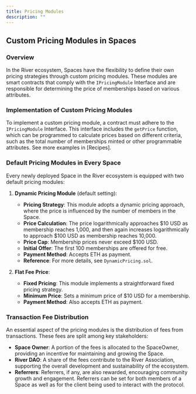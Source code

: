 ```yaml
---
title: Pricing Modules
description: ""
---
```


## Custom Pricing Modules in Spaces

### Overview

In the River ecosystem, Spaces have the flexibility to define their own pricing strategies through custom pricing modules. These modules are smart contracts that comply with the `IPricingModule` Interface and are responsible for determining the price of memberships based on various attributes.

### Implementation of Custom Pricing Modules

To implement a custom pricing module, a contract must adhere to the `IPricingModule` Interface. This interface includes the `getPrice` function, which can be programmed to calculate prices based on different criteria, such as the total number of memberships minted or other programmable attributes. See more examples in [Recipes].

### Default Pricing Modules in Every Space

Every newly deployed Space in the River ecosystem is equipped with two default pricing modules:

1. **Dynamic Pricing Module** (default setting):

   - **Pricing Strategy**: This module adopts a dynamic pricing approach, where the price is influenced by the number of members in the Space.
   - **Price Calculation**: The price logarithmically approaches \$10 USD as membership reaches 1,000, and then again increases logarithmically to approach \$100 USD as membership reaches 10,000.
   - **Price Cap**: Membership prices never exceed $100 USD.
   - **Initial Offer**: The first 100 memberships are offered for free.
   - **Payment Method**: Accepts ETH as payment.
   - **Reference**: For more details, see `DynamicPricing.sol`.

2. **Flat Fee Price**:
   - **Fixed Pricing**: This module implements a straightforward fixed pricing strategy.
   - **Minimum Price**: Sets a minimum price of $10 USD for a membership.
   - **Payment Method**: Also accepts ETH as payment.

### Transaction Fee Distribution

An essential aspect of the pricing modules is the distribution of fees from transactions. These fees are split among key stakeholders:

- **Space Owner**: A portion of the fees is allocated to the SpaceOwner, providing an incentive for maintaining and growing the Space.
- **River DAO**: A share of the fees contribute to the River Association, supporting the overall development and sustainability of the ecosystem.
- **Referrers**: Referrers, if any, are also rewarded, encouraging community growth and engagement. Referrers can be set for both members of a Space as well as for the client being used to interact with the protocol.

